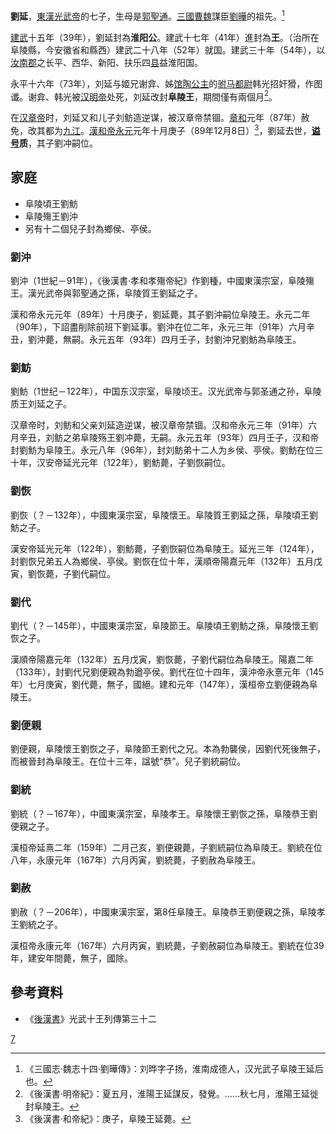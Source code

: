 '''劉延'''{{BD|1世纪||89年|12月8日|catIdx=L}}，[[東漢|東漢]][[光武帝|光武帝]]的七子，生母是[[郭聖通|郭聖通]]。[[三國|三國]][[曹魏|曹魏]]謀臣[[劉曄|劉曄]]的祖先。<ref>《三國志·魏志十四·劉曄傳》：刘晔字子扬，淮南成德人，汉光武子阜陵王延后也。</ref>

[[建武_(漢光武帝)|建武]]十五年（39年），劉延封為'''淮阳公'''。建武十七年（41年）進封為'''王'''。（治所在阜陵縣，今安徽省和縣西）建武二十八年（52年）就国。建武三十年（54年），以[[汝南郡|汝南郡]]之长平、西华、新阳、扶乐四[[县|县]]益淮阳国。

永平十六年（73年），刘延与姬兄谢弇、姊[[馆陶公主|馆陶公主]]的[[驸马都尉|驸马都尉]]韩光招奸猾，作图谶。谢弇、韩光被[[汉明帝|汉明帝]]处死，刘延改封'''阜陵王'''，期間僅有兩個月<ref>《後漢書·明帝紀》：夏五月，淮陽王延謀反，發覺。……秋七月，淮陽王延徙封阜陵王。</ref>。

在[[汉章帝|汉章帝]]时，刘延又和儿子刘鲂造逆谋，被汉章帝禁锢。[[章和_(东汉)|章和]]元年（87年）赦免，改其都为[[九江|九江]]。[[漢和帝|漢和帝]][[永元_(东汉)|永元]]元年十月庚子（89年12月8日）<ref>《後漢書·和帝紀》：庚子，阜陵王延薨。</ref>，劉延去世，'''[[谥号|谥号]]质'''，其子劉冲嗣位。

==家庭==
*阜陵頃王劉魴
*阜陵殤王劉沖
*另有十二個兒子封為鄉侯、亭侯。

===劉沖===
劉沖（1世紀－91年），《後漢書·孝和孝殤帝紀》作劉種，中國東漢宗室，阜陵殤王。漢光武帝與郭聖通之孫，阜陵質王劉延之子。

漢和帝永元元年（89年）十月庚子，劉延薨，其子劉沖嗣位阜陵王。永元二年（90年），下詔盡削除前班下劉延事。劉沖在位二年，永元三年（91年）六月辛丑，劉沖薨，無嗣。永元五年（93年）四月壬子，封劉沖兄劉魴為阜陵王。

===劉魴===
劉魴（1世纪－122年），中国东汉宗室，阜陵顷王。汉光武帝与郭圣通之孙，阜陵质王刘延之子。

汉章帝时，刘鲂和父亲刘延造逆谋，被汉章帝禁锢。汉和帝永元三年（91年）六月辛丑，刘鲂之弟阜陵殇王劉冲薨，无嗣。永元五年（93年）四月壬子，汉和帝封劉魴为阜陵王。永元八年（96年），封刘鲂弟十二人为乡侯、亭侯。劉魴在位三十年，汉安帝延光元年（122年），劉魴薨，子劉恢嗣位。

===劉恢===
劉恢（？－132年），中國東漢宗室，阜陵懷王。阜陵質王劉延之孫，阜陵頃王劉魴之子。

漢安帝延光元年（122年），劉魴薨，子劉恢嗣位為阜陵王。延光三年（124年），封劉恢兄弟五人為鄉侯、亭侯。劉恢在位十年，漢順帝陽嘉元年（132年）五月戊寅，劉恢薨，子劉代嗣位。

===劉代===
劉代（？－145年），中國東漢宗室，阜陵節王。阜陵頃王劉魴之孫，阜陵懷王劉恢之子。

漢順帝陽嘉元年（132年）五月戊寅，劉恢薨，子劉代嗣位為阜陵王。陽嘉二年（133年），封劉代兄劉便親為勃遒亭侯。劉代在位十四年，漢沖帝永憙元年（145年）七月庚寅，劉代薨，無子，國絕。建和元年（147年），漢桓帝立劉便親為阜陵王。

===劉便親===
劉便親，阜陵懷王劉恢之子，阜陵節王劉代之兄。本為勃襲侯，因劉代死後無子，而被晉封為阜陵王。在位十三年，諡號“恭”。兒子劉統嗣位。

===劉統===
劉統（？－167年），中國東漢宗室，阜陵孝王。阜陵懷王劉恢之孫，阜陵恭王劉便親之子。

漢桓帝延熹二年（159年）二月己亥，劉便親薨，子劉統嗣位為阜陵王。劉統在位八年，永康元年（167年）六月丙寅，劉統薨，子劉赦為阜陵王。

===劉赦===
劉赦（？－206年），中國東漢宗室，第8任阜陵王。阜陵恭王劉便親之孫，阜陵孝王劉統之子。

漢桓帝永康元年（167年）六月丙寅，劉統薨，子劉赦嗣位為阜陵王。劉統在位39年，建安年間薨，無子，國除。

==參考資料==
*《[[後漢書|後漢書]]》光武十王列傳第三十二
{{start box}}
{{s-before|無}}
{{s-title|[[東漢|東漢]][[淮阳王|淮阳王]]|41年－73年在位}}
{{s-after|[[刘昞|刘昞]]}}
{{s-before|無}}
{{s-title|[[東漢|東漢]][[阜陵王|阜陵王]]|73年－89年在位}}
{{s-after|[[劉沖_(阜陵王)|劉冲]]}}
{{end box}}

{{漢朝淮陽國與陳國}}

[[Category:汉光武帝皇子|7]]